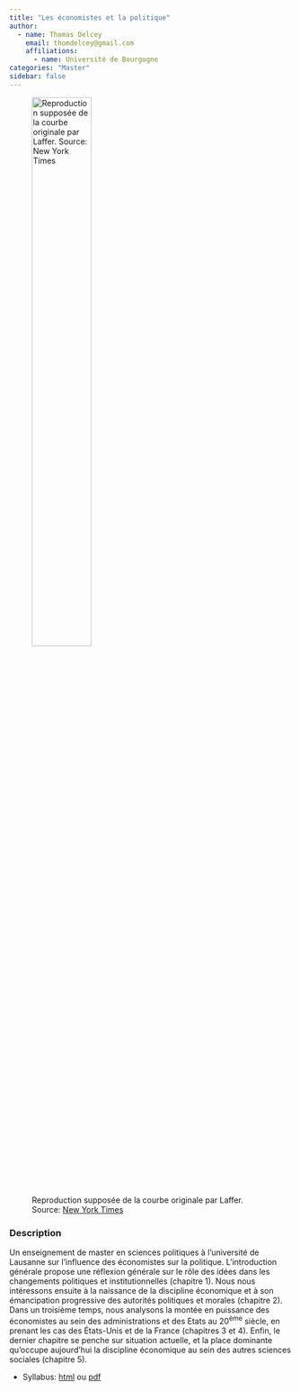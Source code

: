 ```yaml
---
title: "Les économistes et la politique"
author:
  - name: Thomas Delcey
    email: thomdelcey@gmail.com
    affiliations:
      - name: Université de Bourgogne
categories: "Master"
sidebar: false
---
```



![Reproduction supposée de la courbe originale par Laffer. Source: [New York Times](https://www.nytimes.com/2017/10/13/us/politics/arthur-laffer-napkin-tax-curve.html)](picture.jpg){width=50%}

### Description

Un enseignement de master en sciences politiques à l'université de Lausanne sur l'influence des économistes sur la politique. L'introduction générale propose une réflexion générale sur le rôle des idées dans les changements politiques et institutionnelles (chapitre 1). Nous nous intéressons ensuite à la naissance de la discipline économique et à son émancipation progressive des autorités politiques et morales (chapitre 2). Dans un troisième temps, nous analysons la montée en puissance des économistes au sein des administrations et des Etats au 20<sup>ème</sup> siècle, en prenant les cas des États-Unis et de la France (chapitres 3 et 4). Enfin, le dernier chapitre se penche sur situation actuelle, et la place dominante qu'occupe aujourd'hui la discipline économique au sein des autres sciences sociales (chapitre 5). 

  - Syllabus: [html](syllabus.html) ou [pdf](syllabus.pdf)

